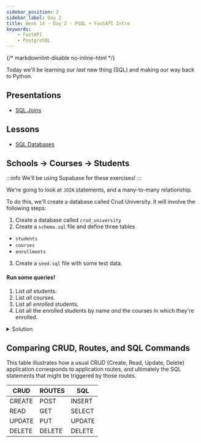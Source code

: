 ```yaml
---
sidebar_position: 2
sidebar_label: Day 2
title: Week 14 - Day 2 - PSQL + FastAPI Intro
keywords:
    - FastAPI
    - PostgreSQL
---
```

{/* markdownlint-disable no-inline-html */}

Today we'll be learning our _last_ new thing (SQL) and making our way back to Python.

## Presentations

- [SQL Joins](https://docs.google.com/presentation/d/1h9lCxZWfUjkmq81ZpfRek6MUxIi_JhCpRjmCVhFpb9c/edit?usp=sharing)

## Lessons

- [SQL Databases](/docs/lessons/databases/sql/)

## Schools -> Courses -> Students

:::info
We'll be using Supabase for these exercises!
:::

We're going to look at `JOIN` statements, and a many-to-many relationship.

To do this, we'll create a database called Crud University. It will involve the following steps:

1. Create a database called `crud_university`
2. Create a `schema.sql` file and define three tables
  - `students`
  - `courses`
  - `enrollments`
3. Create a `seed.sql` file with some test data.

#### Run some queries!

1. List _all_ students.
2. List _all_ courses.
3. List all _enrolled_ students.
4. List all the enrolled students by name _and_ the courses in which they're enrolled.

<details>
<summary>Solution</summary>

`schema.sql`

```sql
CREATE TABLE students (
    id serial PRIMARY KEY,
    name VARCHAR(50)
);

CREATE TABLE courses (
    id serial PRIMARY KEY,
    name VARCHAR(50)
);

-- many-to-many,
-- Enrollments tracks students & courses
CREATE TABLE enrollments (
    enrollment_id serial PRIMARY KEY,
    student_id INT,
    course_id INT,
    enrollment_date DATE,
    FOREIGN KEY (student_id) REFERENCES students(id),
    FOREIGN KEY (course_id) REFERENCES courses(id)
);

```

seed.sql

```sql
-- Let's add some students
INSERT INTO students (name)
    VALUES ('Charlie Day'),
      ('Jason Voorhies'),
      ('Michael Myers'),
      ('Freddy Krueger'),
      ('Darth Vader'),
      ('Luke Skywalker'),
      ('Leia Organa'),
      ('Han Solo'),
      ('Obi-Wan Kenobi'),
      ('Frodo Baggins'),
      ('Samwise Gamgee'),
      ('Bilbo Baggins');


-- Let's add some courses
INSERT INTO courses (name)
  VALUES ('Science'),
    ('Math'),
    ('History'),
    ('Art'),
    ('Music'),
    ('Physical Education'),
    ('Computer Science'),
    ('Literature'),
    ('Philosophy'),
    ('Psychology');

```

`JOIN` Statements

```sql
-- INNER JOIN to get students names, with their course names
SELECT
  students.name AS student_name,
  courses.name AS course_name
FROM enrollments
INNER JOIN students
  ON students.id = enrollments.student_id
INNER JOIN courses
  ON courses.id = enrollments.course_id;

-- Select all students who are enrolled in a course,
-- but only show each name once
SELECT DISTINCT name
  FROM students
  INNER JOIN enrollments
    ON students.id = enrollments.student_id;

-- OUTER JOIN to get all students AND all courses.
-- It will show which students are enrolled in which courses...
-- Students not enrolled or courses with no students will return `null`
SELECT students.name as student_name, courses.name AS course_name
  FROM students
  FULL OUTER JOIN enrollments
    ON students.id = enrollments.student_id
  FULL OUTER JOIN courses
    ON courses.id = enrollments.course_id
  ORDER BY student_name;
```
</details>

## Comparing CRUD, Routes, and SQL Commands

This table illustrates how a usual CRUD (Create, Read, Update, Delete) application corresponds to application routes, and ultimately the SQL statements that might be triggered by those routes.

| CRUD   | ROUTES | SQL    |
| ------ | ------ | ------ |
| CREATE | POST   | INSERT |
| READ   | GET    | SELECT |
| UPDATE | PUT    | UPDATE |
| DELETE | DELETE | DELETE |
